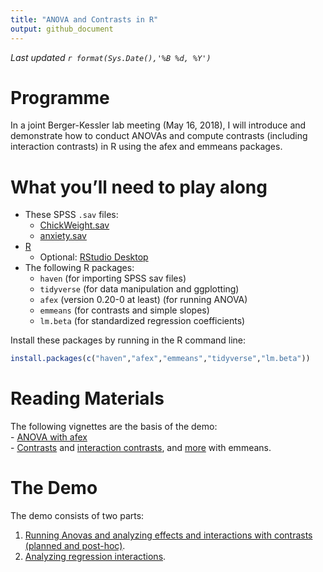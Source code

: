 ```yaml
---
title: "ANOVA and Contrasts in R"
output: github_document
---
```


<!-- README.md is generated from README.Rmd. Please edit that file -->
_Last updated `r format(Sys.Date(),'%B %d, %Y')`_

# Programme

In a joint Berger-Kessler lab meeting (May 16, 2018), I will introduce and demonstrate how to conduct ANOVAs and compute contrasts (including interaction contrasts) in R using the afex and emmeans packages.

# What you'll need to play along

  - These SPSS `.sav` files:
	  - [ChickWeight.sav](data/ChickWeight.sav)
	  - [anxiety.sav](data/anxiety.sav)
  - [R](https://cran.r-project.org/)
    - Optional: [RStudio Desktop](https://www.rstudio.com/)
  - The following R packages:  
    - `haven` (for importing SPSS sav files) 
    - `tidyverse` (for data manipulation and ggplotting)
    - `afex` (version 0.20-0 at least) (for running ANOVA)
    - `emmeans` (for contrasts and simple slopes)  
    - `lm.beta` (for standardized regression coefficients)

Install these packages by running in the R command line:
```R
install.packages(c("haven","afex","emmeans","tidyverse","lm.beta"))
```


# Reading Materials

The following vignettes are the basis of the demo:  
  - [ANOVA with afex](https://cran.r-project.org/web/packages/afex/vignettes/afex_anova_example.html)  
  - [Contrasts](https://cran.r-project.org/web/packages/emmeans/vignettes/comparisons.html) and [interaction contrasts](https://cran.r-project.org/web/packages/emmeans/vignettes/interactions.html), and [more](https://cran.r-project.org/web/packages/emmeans/vignettes/confidence-intervals.html) with emmeans. 

# The Demo

The demo consists of two parts:  
  
  1. [Running Anovas and analyzing effects and interactions with contrasts (planned and post-hoc)](demo_anova.md).
  2. [Analyzing regression interactions](demo_SimpleSlopes.md).
